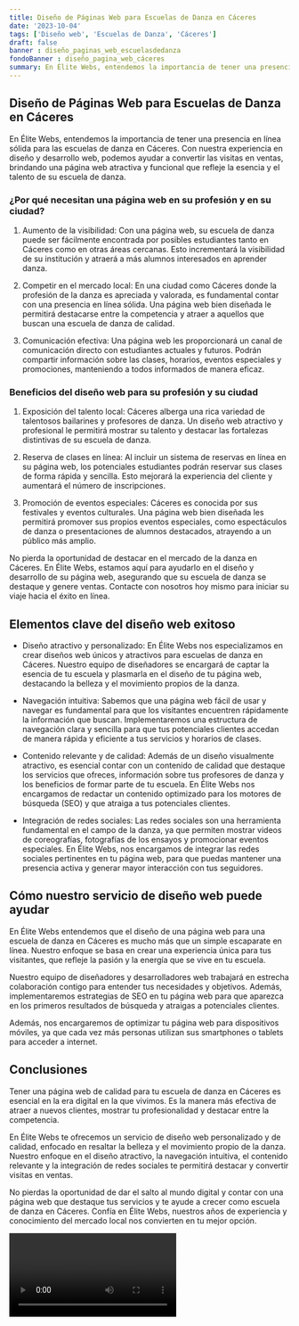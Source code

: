 ```yaml
---
title: Diseño de Páginas Web para Escuelas de Danza en Cáceres
date: '2023-10-04'
tags: ['Diseño web', 'Escuelas de Danza', 'Cáceres']
draft: false
banner : diseño_paginas_web_escuelasdedanza
fondoBanner : diseño_pagina_web_cáceres
summary: En Élite Webs, entendemos la importancia de tener una presencia en línea sólida para las escuelas de danza en Cáceres. Con nuestra experiencia en diseño y desarrollo web, podemos ayudar a convertir las visitas en ventas, brindando una página web atractiva y funcional que refleje la esencia y el talento de su escuela de danza.
---
```


## Diseño de Páginas Web para Escuelas de Danza en Cáceres

En Élite Webs, entendemos la importancia de tener una presencia en línea sólida para las escuelas de danza en Cáceres. Con nuestra experiencia en diseño y desarrollo web, podemos ayudar a convertir las visitas en ventas, brindando una página web atractiva y funcional que refleje la esencia y el talento de su escuela de danza.

### ¿Por qué necesitan una página web en su profesión y en su ciudad?

1. Aumento de la visibilidad: Con una página web, su escuela de danza puede ser fácilmente encontrada por posibles estudiantes tanto en Cáceres como en otras áreas cercanas. Esto incrementará la visibilidad de su institución y atraerá a más alumnos interesados en aprender danza.

2. Competir en el mercado local: En una ciudad como Cáceres donde la profesión de la danza es apreciada y valorada, es fundamental contar con una presencia en línea sólida. Una página web bien diseñada le permitirá destacarse entre la competencia y atraer a aquellos que buscan una escuela de danza de calidad.

3. Comunicación efectiva: Una página web les proporcionará un canal de comunicación directo con estudiantes actuales y futuros. Podrán compartir información sobre las clases, horarios, eventos especiales y promociones, manteniendo a todos informados de manera eficaz.

### Beneficios del diseño web para su profesión y su ciudad

1. Exposición del talento local: Cáceres alberga una rica variedad de talentosos bailarines y profesores de danza. Un diseño web atractivo y profesional le permitirá mostrar su talento y destacar las fortalezas distintivas de su escuela de danza.

2. Reserva de clases en línea: Al incluir un sistema de reservas en línea en su página web, los potenciales estudiantes podrán reservar sus clases de forma rápida y sencilla. Esto mejorará la experiencia del cliente y aumentará el número de inscripciones.

3. Promoción de eventos especiales: Cáceres es conocida por sus festivales y eventos culturales. Una página web bien diseñada les permitirá promover sus propios eventos especiales, como espectáculos de danza o presentaciones de alumnos destacados, atrayendo a un público más amplio.

No pierda la oportunidad de destacar en el mercado de la danza en Cáceres. En Élite Webs, estamos aquí para ayudarlo en el diseño y desarrollo de su página web, asegurando que su escuela de danza se destaque y genere ventas. Contacte con nosotros hoy mismo para iniciar su viaje hacia el éxito en línea.

<GifSeo />

<Cta />

## Elementos clave del diseño web exitoso

- Diseño atractivo y personalizado: En Élite Webs nos especializamos en crear diseños web únicos y atractivos para escuelas de danza en Cáceres. Nuestro equipo de diseñadores se encargará de captar la esencia de tu escuela y plasmarla en el diseño de tu página web, destacando la belleza y el movimiento propios de la danza.

- Navegación intuitiva: Sabemos que una página web fácil de usar y navegar es fundamental para que los visitantes encuentren rápidamente la información que buscan. Implementaremos una estructura de navegación clara y sencilla para que tus potenciales clientes accedan de manera rápida y eficiente a tus servicios y horarios de clases.

- Contenido relevante y de calidad: Además de un diseño visualmente atractivo, es esencial contar con un contenido de calidad que destaque los servicios que ofreces, información sobre tus profesores de danza y los beneficios de formar parte de tu escuela. En Élite Webs nos encargamos de redactar un contenido optimizado para los motores de búsqueda (SEO) y que atraiga a tus potenciales clientes.

- Integración de redes sociales: Las redes sociales son una herramienta fundamental en el campo de la danza, ya que permiten mostrar videos de coreografías, fotografías de los ensayos y promocionar eventos especiales. En Élite Webs, nos encargamos de integrar las redes sociales pertinentes en tu página web, para que puedas mantener una presencia activa y generar mayor interacción con tus seguidores.

## Cómo nuestro servicio de diseño web puede ayudar

En Élite Webs entendemos que el diseño de una página web para una escuela de danza en Cáceres es mucho más que un simple escaparate en línea. Nuestro enfoque se basa en crear una experiencia única para tus visitantes, que refleje la pasión y la energía que se vive en tu escuela.

Nuestro equipo de diseñadores y desarrolladores web trabajará en estrecha colaboración contigo para entender tus necesidades y objetivos. Además, implementaremos estrategias de SEO en tu página web para que aparezca en los primeros resultados de búsqueda y atraigas a potenciales clientes.

Además, nos encargaremos de optimizar tu página web para dispositivos móviles, ya que cada vez más personas utilizan sus smartphones o tablets para acceder a internet.

## Conclusiones

Tener una página web de calidad para tu escuela de danza en Cáceres es esencial en la era digital en la que vivimos. Es la manera más efectiva de atraer a nuevos clientes, mostrar tu profesionalidad y destacar entre la competencia.

En Élite Webs te ofrecemos un servicio de diseño web personalizado y de calidad, enfocado en resaltar la belleza y el movimiento propio de la danza. Nuestro enfoque en el diseño atractivo, la navegación intuitiva, el contenido relevante y la integración de redes sociales te permitirá destacar y convertir visitas en ventas.

No pierdas la oportunidad de dar el salto al mundo digital y contar con una página web que destaque tus servicios y te ayude a crecer como escuela de danza en Cáceres. Confía en Élite Webs, nuestros años de experiencia y conocimiento del mercado local nos convierten en tu mejor opción.

<Video />

<CtaBot job='Escuelas de Danza' city='Cáceres'/>

<Gmaps query='Cáceres+españa+maps' />